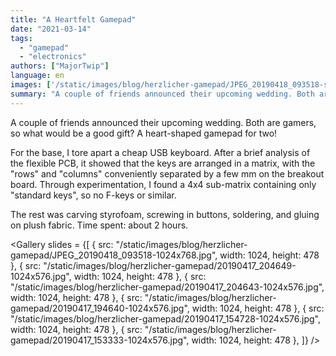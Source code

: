 ```yaml
---
title: "A Heartfelt Gamepad"
date: "2021-03-14"
tags: 
  - "gamepad"
  - "electronics"
authors: ["MajorTwip"]
language: en
images: ['/static/images/blog/herzlicher-gamepad/JPEG_20190418_093518-scaled']
summary: "A couple of friends announced their upcoming wedding. Both are gamers, so what would be a good gift? A heart-shaped gamepad for two!"
---
```


A couple of friends announced their upcoming wedding. Both are gamers, so what would be a good gift? A heart-shaped gamepad for two!

For the base, I tore apart a cheap USB keyboard. After a brief analysis of the flexible PCB, it showed that the keys are arranged in a matrix, with the "rows" and "columns" conveniently separated by a few mm on the breakout board. Through experimentation, I found a 4x4 sub-matrix containing only "standard keys", so no F-keys or similar.

The rest was carving styrofoam, screwing in buttons, soldering, and gluing on plush fabric. Time spent: about 2 hours.

<Gallery slides = {[
  { src: "/static/images/blog/herzlicher-gamepad/JPEG_20190418_093518-1024x768.jpg", width: 1024, height: 478 },
  { src: "/static/images/blog/herzlicher-gamepad/20190417_204649-1024x576.jpg", width: 1024, height: 478 },
  { src: "/static/images/blog/herzlicher-gamepad/20190417_204643-1024x576.jpg", width: 1024, height: 478 },
  { src: "/static/images/blog/herzlicher-gamepad/20190417_194640-1024x576.jpg", width: 1024, height: 478 },
  { src: "/static/images/blog/herzlicher-gamepad/20190417_154728-1024x576.jpg", width: 1024, height: 478 },
  { src: "/static/images/blog/herzlicher-gamepad/20190417_153333-1024x576.jpg", width: 1024, height: 478 },
]} />
